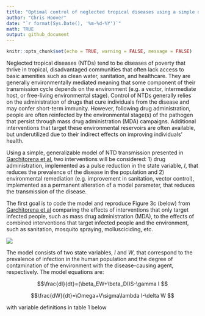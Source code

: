 ```yaml
---
title: "Optimal control of neglected tropical diseases using a simple dynamic model"
author: "Chris Hoover"
date: "`r format(Sys.Date(), '%m-%d-%Y')`"
math: TRUE
output: github_document
---
```


```r
knitr::opts_chunk$set(echo = TRUE, warning = FALSE, message = FALSE)
```

Neglected tropical diseases (NTDs) tend to be diseases of poverty that thrive in tropical, disadvantaged communities that often lack access to basic amenities such as clean water, sanitation, and healthcare. They are generally environmentally mediated meaning that some component of their transmission cycle depends on the environment (e.g. a vector, intermediate host, or free-living environmental stage). Control of NTDs generally relies on the administration of drugs that cure individuals from the disease and may confer short-term immunity. However, following drug administration, people are often reinfected by the environmental stage(s) of the pathogen that persist through mass drug administration (MDA) campaigns. Additional interventions that target these environmental reservoirs are often available, but underutilized due to their indirect effects on improving individuals' health.

Using a simple, generalizable model of NTD transmission presented in [Garchitorena et al](http://rstb.royalsocietypublishing.org/content/372/1722/20160128), two interventions will be considered: 1) drug administration, implemented as a pulse reduction in the state variable, $I$, that reduces the prevalence of the disease in the population and 2) environmental remediation (e.g. improvement in sanitation, vector control), implemented as a permanent alteration of a model parameter, that reduces the transmission of the disease. 

The first goal is to code the model and reproduce Figure 3c (below) from [Garchitorena et al](http://rstb.royalsocietypublishing.org/content/372/1722/20160128) comparing the effects of interventions that only target infected people, such as mass drug administration (MDA), to the effects of combined interventions that target infected people and the environment, such as sanitation, mosquito spraying, mollusciciding, etc.

![](SupplementaryFiles/Fig3c.png)

The model consists of two state variables, $I$ and $W$, that correspond to the prevalence of infection in the human population and the degree of contamination of the environment with the disease-causing agent, respectively. The model equations are:

$$\frac{dI}{dt}=(\beta_EW+\beta_DI)S-\gamma I $$

$$\frac{dW}{dt}=\Omega+V\sigma\lambda I-\delta W $$

with variable definitions in table 1 below